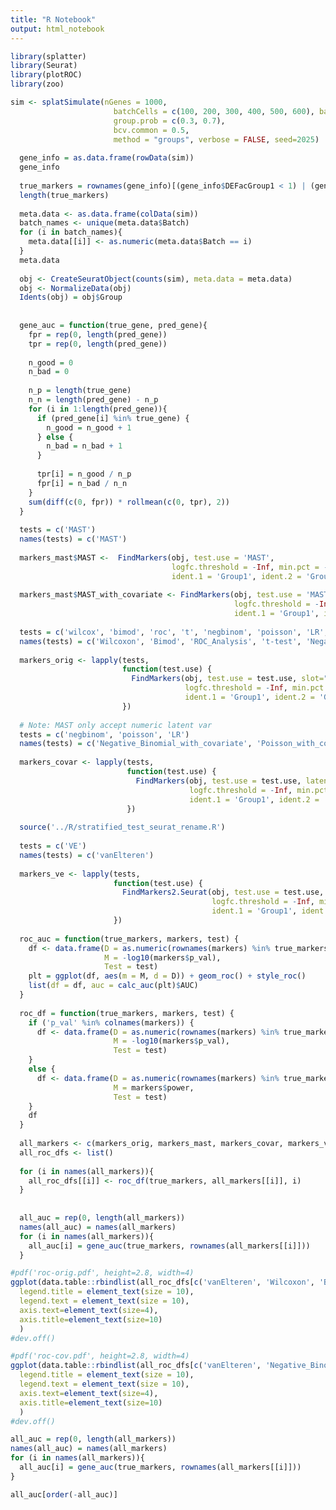 ```yaml
---
title: "R Notebook"
output: html_notebook
---
```



```r
library(splatter)
library(Seurat)
library(plotROC)
library(zoo)
```


```r
sim <- splatSimulate(nGenes = 1000,
                       batchCells = c(100, 200, 300, 400, 500, 600), batch.facLoc = 2., batch.facScale = .8,
                       group.prob = c(0.3, 0.7),
                       bcv.common = 0.5,
                       method = "groups", verbose = FALSE, seed=2025)
  
  gene_info = as.data.frame(rowData(sim))
  gene_info
  
  true_markers = rownames(gene_info)[(gene_info$DEFacGroup1 < 1) | (gene_info$DEFacGroup2 < 1)]
  length(true_markers)
  
  meta.data <- as.data.frame(colData(sim))
  batch_names <- unique(meta.data$Batch)
  for (i in batch_names){
    meta.data[[i]] <- as.numeric(meta.data$Batch == i)
  }
  meta.data
  
  obj <- CreateSeuratObject(counts(sim), meta.data = meta.data)
  obj <- NormalizeData(obj)
  Idents(obj) = obj$Group
  
  
  gene_auc = function(true_gene, pred_gene){
    fpr = rep(0, length(pred_gene))
    tpr = rep(0, length(pred_gene))
    
    n_good = 0
    n_bad = 0
    
    n_p = length(true_gene)
    n_n = length(pred_gene) - n_p
    for (i in 1:length(pred_gene)){
      if (pred_gene[i] %in% true_gene) {
        n_good = n_good + 1
      } else {
        n_bad = n_bad + 1
      }
      
      tpr[i] = n_good / n_p
      fpr[i] = n_bad / n_n
    }
    sum(diff(c(0, fpr)) * rollmean(c(0, tpr), 2))
  }
  
  tests = c('MAST')
  names(tests) = c('MAST')
  
  markers_mast$MAST <-  FindMarkers(obj, test.use = 'MAST', 
                                    logfc.threshold = -Inf, min.pct = -Inf, min.cells.feature = 0,
                                    ident.1 = 'Group1', ident.2 = 'Group2')
  
  markers_mast$MAST_with_covariate <- FindMarkers(obj, test.use = 'MAST', latent.vars = batch_names,
                                                  logfc.threshold = -Inf, min.pct = -Inf, min.cells.feature = 0,
                                                  ident.1 = 'Group1', ident.2 = 'Group2')
  
  tests = c('wilcox', 'bimod', 'roc', 't', 'negbinom', 'poisson', 'LR', 'DESeq2')
  names(tests) = c('Wilcoxon', 'Bimod', 'ROC_Analysis', 't-test', 'Negative_Binomial', 'Poisson', 'LR', 'DESeq2')
  
  markers_orig <- lapply(tests,
                         function(test.use) {
                           FindMarkers(obj, test.use = test.use, slot="counts",
                                       logfc.threshold = -Inf, min.pct = -Inf, min.cells.feature = 0,
                                       ident.1 = 'Group1', ident.2 = 'Group2')
                         })
  
  # Note: MAST only accept numeric latent var
  tests = c('negbinom', 'poisson', 'LR')
  names(tests) = c('Negative_Binomial_with_covariate', 'Poisson_with_covariate', 'LR_with_covariate')
  
  markers_covar <- lapply(tests,
                          function(test.use) {
                            FindMarkers(obj, test.use = test.use, latent.vars = batch_names, slot="counts",
                                        logfc.threshold = -Inf, min.pct = -Inf, min.cells.feature = 0,
                                        ident.1 = 'Group1', ident.2 = 'Group2')
                          })
  
  source('../R/stratified_test_seurat_rename.R')
  
  tests = c('VE')
  names(tests) = c('vanElteren')
  
  markers_ve <- lapply(tests,
                       function(test.use) {
                         FindMarkers2.Seurat(obj, test.use = test.use, latent.vars = 'Batch', slot="counts",
                                             logfc.threshold = -Inf, min.pct = -Inf, min.cells.feature = 0,
                                             ident.1 = 'Group1', ident.2 = 'Group2')
                       })
  
  roc_auc = function(true_markers, markers, test) {
    df <- data.frame(D = as.numeric(rownames(markers) %in% true_markers), 
                     M = -log10(markers$p_val),  
                     Test = test)
    plt = ggplot(df, aes(m = M, d = D)) + geom_roc() + style_roc()
    list(df = df, auc = calc_auc(plt)$AUC)
  }
  
  roc_df = function(true_markers, markers, test) {
    if ('p_val' %in% colnames(markers)) {
      df <- data.frame(D = as.numeric(rownames(markers) %in% true_markers), 
                       M = -log10(markers$p_val),  
                       Test = test)
    }
    else {
      df <- data.frame(D = as.numeric(rownames(markers) %in% true_markers), 
                       M = markers$power,  
                       Test = test)
    }
    df
  }
  
  all_markers <- c(markers_orig, markers_mast, markers_covar, markers_ve[-2])
  all_roc_dfs <- list()
  
  for (i in names(all_markers)){
    all_roc_dfs[[i]] <- roc_df(true_markers, all_markers[[i]], i)
  }
  
  
  all_auc = rep(0, length(all_markers))
  names(all_auc) = names(all_markers)
  for (i in names(all_markers)){
    all_auc[i] = gene_auc(true_markers, rownames(all_markers[[i]]))
  }
```


```r
#pdf('roc-orig.pdf', height=2.8, width=4)
ggplot(data.table::rbindlist(all_roc_dfs[c('vanElteren', 'Wilcoxon', 'Bimod', 'ROC_Analysis', 't-test', 'DESeq2')]), aes(m = M, d = D, color = Test)) + geom_roc(size = 0.5, pointsize=NA, labels = FALSE) + style_roc(theme = theme_light) + scale_color_brewer(palette="Set1") + theme(
  legend.title = element_text(size = 10),
  legend.text = element_text(size = 10),
  axis.text=element_text(size=4),
  axis.title=element_text(size=10)
  )
#dev.off()
```


```r
#pdf('roc-cov.pdf', height=2.8, width=4)
ggplot(data.table::rbindlist(all_roc_dfs[c('vanElteren', 'Negative_Binomial_with_covariate', 'Negative_Binomial',  'Poisson_with_covariate', 'Poisson', 'LR_with_covariate', 'LR', 'MAST_with_covariate', 'MAST')]), aes(m = M, d = D, color = Test)) + geom_roc(size = 0.5, pointsize=NA, labels = FALSE) + style_roc(theme = theme_light) + scale_color_brewer(palette="Set1") + theme(
  legend.title = element_text(size = 10),
  legend.text = element_text(size = 10),
  axis.text=element_text(size=4),
  axis.title=element_text(size=10)
  )
#dev.off()
```

```r
all_auc = rep(0, length(all_markers))
names(all_auc) = names(all_markers)
for (i in names(all_markers)){
  all_auc[i] = gene_auc(true_markers, rownames(all_markers[[i]]))
}

all_auc[order(-all_auc)]

```


